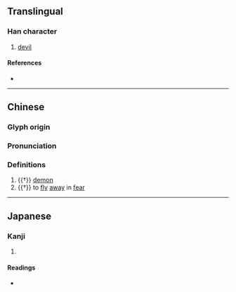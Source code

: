 {{character info}}
==Translingual==

===Han character===
{{Han char|rn=94|rad=犬|as=12|sn=15|four=47227|canj=KHNHB|ids=⿰犭矞}}

# [[devil]]

====References====
* {{Han ref|kx=0718.210|dkj=20684|dj=1129.310|hdz=21369.130|uh=735D|ud=29533|bh=E67A|bd=59002}}

----
==Chinese==
{{zh-forms}}

===Glyph origin===
{{Han etym}}

===Pronunciation===
{{zh-pron
|m=yù
|c=wat6
|mc=y
|oc=y
|cat=n,v
}}

===Definitions===
{{zh-hanzi}}

# {{†}} [[demon]]
# {{†}} {{lb|zh|of birds}} to [[fly]] [[away]] in [[fear]]

----

==Japanese==

===Kanji===
{{ja-kanji|grade=|rs=犬12}}

# {{rfdef|ja|sort=犬12}}

====Readings====
* {{ja-readings|on=[[きつ]] (kitsu), [[きち]] (kichi), [[いつ]] (itsu), [[いち]] (ichi)|kun=[[くるう]] (kuruu)}}